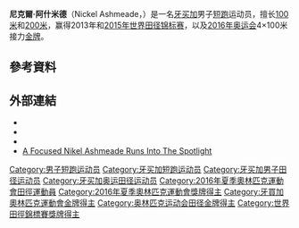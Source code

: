 {{NoteTA|1=zh-cn:0米;zh-hk:0米;zh-tw:0公尺}}
{{Infobox sportsperson
| name                      =尼克尔·阿什米德<br/>Nickel Ashmeade
| image                     =Nickel Ashmeade Daegu 2011.jpg
| real_name                 =
| english_name              =Nickel Ashmeade
| birth_name                =
| nationality               ={{JAM}}
| national_team             ={{JAM}}
| ethnicity                 =
| hometown                  =
| citizenship               =
| birth_date                ={{Birth date and age|year=1990|month=4|day=7}}
| birth_place               ={{JAM}}[[聖安娜|聖安娜]]
| death_date                =
| death_place               =
| resting_place             =
| residence                 =
| education                 =
| alma_mater                =
| years_active              =2006年－
| height                    ={{height|ft=6|in=0}}
| weight                    ={{weight|lb=169}}
| spouse                    =
| country={{JAM}}
| sport=田徑
| event=短跑
| collegeteam=
| team=
| coach=
| retired=
| coaching=
| worlds=
{{collapsible list
|'''2007年世界少年田徑錦標賽'''：100公尺第二名
|'''2007年世界少年田徑錦標賽'''：200公尺第三名
|'''2007年世界少年田徑錦標賽'''：混合接力第三名
|'''2008年世界青年田徑錦標賽'''：200公尺第二名
|'''2008年世界青年田徑錦標賽'''：4×100公尺接力第二名
|'''2011年世界田徑錦標賽'''：200公尺第五名
|'''2013年世界田徑錦標賽'''：100公尺第五名
|'''2013年世界田徑錦標賽'''：4×100公尺接力第一名
|'''2013年世界田徑錦標賽'''：200公尺第四名
|'''2014年世界接力賽'''：4×200公尺接力第一名
|'''2014年世界接力賽'''：4×100公尺接力第一名
|'''2015年世界接力賽'''：4×100公尺接力第二名
|'''2015年世界接力賽'''：4×200公尺接力第一名
|'''2015年世界田徑錦標賽'''：200公尺第八名
|'''2015年世界田徑錦標賽'''：4×100公尺接力第一名
|'''2017年世界接力賽'''：4×200公尺接力第三名
}}
| regionals=
{{collapsible list
|'''2006年中美加勒比青年田徑錦標賽'''（Under 17）：100公尺第一名
|'''2006年中美加勒比青年田徑錦標賽'''（Under 17）：200公尺第二名
|'''2006年中美加勒比青年田徑錦標賽'''（Under 17）：4×100公尺接力第一名
|'''2008年加勒比自由貿易協會運動會'''（Under 20）：200公尺第一名
|'''2008年加勒比自由貿易協會運動會'''（Under 20）：4×100公尺接力第一名
|'''2008年加勒比自由貿易協會運動會'''（Under 20）：4×400公尺接力第一名
|'''2009年加勒比自由貿易協會運動會'''（Under 20）：200公尺第一名
|'''2009年加勒比自由貿易協會運動會'''（Under 20）：4×100公尺接力第一名
|'''2009年加勒比自由貿易協會運動會'''（Under 20）：4×400公尺接力第二名
|'''2009年中美加勒比田徑錦標賽'''：200公尺第一名
|'''2009年泛美青年田徑錦標賽'''：200公尺第一名
|'''2009年泛美青年田徑錦標賽'''：4×100公尺接力第三名
}}
| nationals=
{{collapsible list
|'''2007年牙買加青年田徑錦標賽'''（Under 18）：100公尺第二名
|'''2007年牙買加青年田徑錦標賽'''（Under 18）：200公尺第一名
|'''2009年牙買加青年田徑錦標賽'''（Under 18）：100公尺第一名
|'''2009年牙買加青年田徑錦標賽'''（Under 18）：200公尺第一名
|'''2009年牙買加成年田徑錦標賽'''：200公尺第四名
|'''2010年牙買加國際田徑邀請賽'''：200公尺第五名
|'''2011年牙買加國際田徑邀請賽'''：200公尺第一名
|'''2011年牙買加成年田徑錦標賽'''：200公尺第一名
|'''2012年牙買加國際田徑邀請賽'''：200公尺第二名
|'''2012年牙買加成年田徑錦標賽'''：200公尺第四名
|'''2013年牙買加國際田徑邀請賽'''：200公尺第一名
|'''2013年牙買加成年田徑錦標賽'''：100公尺第三名
|'''2013年牙買加成年田徑錦標賽'''：200公尺第二名
|'''2014年牙買加成年田徑錦標賽'''：100公尺第一名
|'''2015年牙買加國際田徑邀請賽'''：200公尺第一名
|'''2015年牙買加成年田徑錦標賽'''：100公尺第二名
|'''2015年牙買加成年田徑錦標賽'''：200公尺第一名
|'''2016年牙買加成年田徑錦標賽'''：100公尺第二名
|'''2016年牙買加成年田徑錦標賽'''：200公尺第二名
|'''2017年牙買加國際田徑邀請賽'''：200公尺第七名
|'''2017年牙買加成年田徑錦標賽'''：200公尺第六名
}}
| olympics=
{{collapsible list
|'''2016年夏季奧林匹克運動會'''：田徑4×100公尺接力第一名
}}
| commonwealth=
{{collapsible list
|'''2014年大英國協運動會'''：田徑100公尺第三名
|'''2014年大英國協運動會'''：田徑4×100公尺接力第一名
}}
| highestranking=
| pb=
{{ubl
|'''60公尺'''：6.62秒（2014年）
|'''100公尺'''：9.90秒（W：+0.4）（2013年）
|'''150公尺'''：14.63秒（W：+3.6，超風速）（2015年）
|'''150公尺'''：15.16秒（W：+1.1）（2017年）
|'''200公尺'''：19.85秒（W：0.0）（2012年）
|'''400公尺'''：47.19秒（2012年）
}}
| medaltemplates=
{{MedalCountry|{{JAM}}}}
{{MedalSport|男子田徑}}
{{MedalCompetition|中美加勒比青年田徑錦標賽（Under 17）}}
{{MedalGold|2006年千里達及托巴哥西班牙港|100公尺}}
{{MedalSilver|2006年千里達及托巴哥西班牙港|200公尺}}
{{MedalGold|2006年千里達及托巴哥西班牙港|4×100公尺接力}}
{{MedalCompetition|世界少年田徑錦標賽}}
{{MedalSilver|2007年捷克奧斯特拉瓦|100公尺}}
{{MedalBronze|2007年捷克奧斯特拉瓦|200公尺}}
{{MedalBronze|2007年捷克奧斯特拉瓦|Medley Relay}}
{{MedalCompetition|加勒比自由貿易協會運動會（Under 20）}}
{{MedalGold|2008年聖克里斯多福及尼維斯巴士底|200公尺}}
{{MedalGold|2008年聖克里斯多福及尼維斯巴士底|4×100公尺接力}}
{{MedalGold|2008年聖克里斯多福及尼維斯巴士底|4×400公尺接力}}
{{MedalGold|2009年聖露西亞维约堡|200公尺}}
{{MedalGold|2009年聖露西亞维约堡|4×100公尺接力}}
{{MedalSilver|2009年聖露西亞维约堡|4×400公尺接力}}
{{MedalCompetition|世界青年田徑錦標賽}}
{{MedalSilver|2008年波蘭比德哥什奇|200公尺}}
{{MedalSilver|2008年波蘭比德哥什奇|4×100公尺接力}}
{{MedalCompetition|Golden Spike Ostrava}}
{{MedalBronze|2009年捷克奧斯特拉瓦|200公尺}}
{{MedalCompetition|中美加勒比田徑錦標賽}}
{{MedalGold|2009年古巴哈瓦那|200公尺}}
{{MedalCompetition|泛美青年田徑錦標賽}}
{{MedalGold|2009年千里達及托巴哥西班牙港|200公尺}}
{{MedalBronze|2009年千里達及托巴哥西班牙港|4×100公尺接力}}
{{MedalCompetition|牙買加國際田徑邀請賽}}
{{MedalGold|2011年牙買加薩里郡京斯敦|200公尺}}
{{MedalSilver|2012年牙買加薩里郡京斯敦|200公尺}}
{{MedalGold|2013年牙買加薩里郡京斯敦|200公尺}}
{{MedalGold|2015年牙買加薩里郡京斯敦|200公尺}}
{{MedalCompetition|Prefontaine Classic}}
{{MedalSilver|2012年美國俄勒岡州雷恩郡尤金|100公尺}}
{{MedalGold|2013年美國俄勒岡州雷恩郡尤金|200公尺}}
{{MedalBronze|2015年美國俄勒岡州雷恩郡尤金|200公尺}}
{{MedalCompetition|adidas Grand Prix}}
{{MedalSilver|2012年美國紐約州|200公尺}}
{{MedalSilver|2014年美國紐約州|200公尺}}
{{MedalCompetition|Athletissima}}
{{MedalBronze|2012年瑞士洛桑|200公尺}}
{{MedalBronze|2013年瑞士洛桑|100公尺}}
{{MedalSilver|2014年瑞士洛桑|200公尺}}
{{MedalCompetition|世界田徑錦標賽}}
{{MedalGold|2013年俄羅斯莫斯科|4×100公尺接力}}
{{MedalGold|2015年中國北京市朝陽區|4×100公尺接力}}
{{MedalCompetition|杜哈大獎賽}}
{{MedalGold|2014年卡達杜哈|200公尺}}
{{MedalCompetition|世界接力賽}}
{{MedalGold|2014年巴哈馬拿索|4×200公尺接力}}
{{MedalGold|2014年巴哈馬拿索|4×100公尺接力}}
{{MedalSilver|2015年巴哈馬拿索|4×100公尺接力}}
{{MedalGold|2015年巴哈馬拿索|4×200公尺接力}}
{{MedalBronze|2017年巴哈馬拿索|4×200公尺接力}}
{{MedalCompetition|格拉斯哥大獎賽}}
{{MedalGold|2014年英國蘇格蘭格拉斯哥|100公尺}}
{{MedalCompetition|大英國協運動會}}
{{MedalBronze|2014年英國蘇格蘭格拉斯哥|100公尺}}
{{MedalGold|2014年英國蘇格蘭格拉斯哥|4×100公尺接力}}
{{MedalCompetition|上海國際田徑黃金大獎賽}}
{{MedalBronze|2015年中國上海市徐匯區|200公尺}}
{{MedalCompetition|Great North CityGames}}
{{MedalGold|2015年英國英格蘭|150公尺}}
{{MedalCompetition|夏季奧林匹克運動會}}
{{MedalGold|2016年巴西里約熱內盧|4×100公尺接力}}
{{MedalCompetition|Boost Boston Games}}
{{MedalSilver|2017年美國麻薩諸塞州波士頓|150公尺}}
{{MedalBronze|2021年美國麻薩諸塞州波士頓|100公尺}}
{{MedalCompetition|Racers Grand Prix}}
{{MedalBronze|2017年牙買加薩里郡京斯敦|100公尺（Salute the Legend）}}
| show-medals=
| updated=2021年11月5日
}}
'''尼克爾·阿什米德'''（Nickel Ashmeade，{{bd|1990年|4月7日||}}）是一名[[牙买加|牙买加]]男子[[短跑|短跑]]运动员，擅长[[100米|100米]]和[[200米|200米]]，赢得2013年和[[2015年世界田径锦标赛|2015年世界田径锦标赛]]，以及[[2016年奥运会|2016年奥运会]]4×100米接力[[金牌|金牌]]。

== 參考資料 ==
{{Reflist}}

== 外部連結 ==
* {{IOC profile|id=nickel-ashmeade}}
* {{IAAF name|227948}}
* {{Facebook page|100058307131092}}
* [https://web.archive.org/web/20110511002817/http://www.caribbeantracklife.com/ashmeade A Focused Nikel Ashmeade Runs Into The Spotlight]

{{奥林匹克运动会田径比赛男子4×100米接力冠军}}

{{Authority control}}
{{DEFAULTSORT:Ashmeade, Nickel}}
[[Category:男子短跑运动员|Category:男子短跑运动员]]
[[Category:牙买加短跑运动员|Category:牙买加短跑运动员]]
[[Category:牙买加男子田径运动员|Category:牙买加男子田径运动员]]
[[Category:牙买加奥运田径运动员|Category:牙买加奥运田径运动员]]
[[Category:2016年夏季奧林匹克運動會田徑運動員|Category:2016年夏季奧林匹克運動會田徑運動員]]
[[Category:2016年夏季奧林匹克運動會獎牌得主|Category:2016年夏季奧林匹克運動會獎牌得主]]
[[Category:牙買加奧林匹克運動會金牌得主|Category:牙買加奧林匹克運動會金牌得主]]
[[Category:奥林匹克运动会田径金牌得主|Category:奥林匹克运动会田径金牌得主]]
[[Category:世界田徑錦標賽獎牌得主|Category:世界田徑錦標賽獎牌得主]]